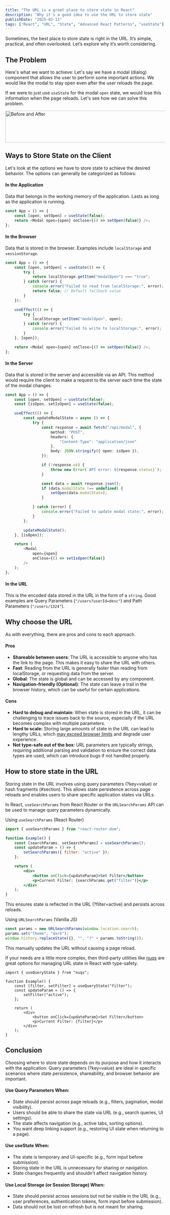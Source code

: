 ```yaml
---
title: "The URL is a great place to store state in React"
description: "Why it's a good idea to use the URL to store state"
publishDate: "2025-03-11"
tags: ["React", "URL", "State", "Advanced React Patterns", "useState"]
---
```



Sometimes, the best place to store state is right in the URL. It’s simple, practical, and often overlooked. Let’s explore why it’s worth considering.

## The Problem

Here's what we want to achieve:
Let's say we have a modal (dialog) component that allows the user to perform some important actions. We would like the modal to stay open even after the user reloads the page.

If we were to just use `useState` for the modal `open` state, we would lose this information when the page reloads. Let's see how we can solve this problem.

<Image
    src="https://res.cloudinary.com/dc7wg0knu/image/upload/v1737826203/url-as-state-before-after_ia5irl.png"
    alt="Before and After"
    width="800"
    height="100"
/>

## Ways to Store State on the Client

Let's look at the options we have to store state to achieve the desired behavior.
The options can generally be categorized as follows:

#### In the Application

Data that belongs in the working memory of the application. Lasts as long as the application is running.

```ts
const App = () => {
    const [open, setOpen] = useState(false);
    return <Modal open={open} onClose={() => setOpen(false)} />;
};
```

#### In the Browser

Data that is stored in the browser. Examples include `localStorage` and `sessionStorage`.

```ts
const App = () => {
    const [open, setOpen] = useState(() => {
        try {
            return localStorage.getItem("modalOpen") === "true";
        } catch (error) {
            console.error("Failed to read from localStorage:", error);
            return false; // Default fallback value
        }
    });

    useEffect(() => {
        try {
            localStorage.setItem("modalOpen", open);
        } catch (error) {
            console.error("Failed to write to localStorage:", error);
        }
    }, [open]);

    return <Modal open={open} onClose={() => setOpen(false)} />;
};
```

#### In the Server

Data that is stored in the server and accessible via an API. This method would require the client to make a request to the server each time the state of the modal changes.

```ts
const App = () => {
    const [open, setOpen] = useState(false);
    const [isOpen, setIsOpen] = useState(false);

    useEffect(() => {
        const updateModalState = async () => {
            try {
                const response = await fetch("/api/modal", {
                    method: "POST",
                    headers: {
                        "Content-Type": "application/json"
                    },
                    body: JSON.stringify({ open: isOpen }),
                });

                if (!response.ok) {
                    throw new Error(`API error: ${response.status}`);
                }

                const data = await response.json();
                if (data.modalState !== undefined) {
                    setOpen(data.modalState);
                }

            } catch (error) {
                console.error("Failed to update modal state:", error);
            }
        };

        updateModalState();
    }, [isOpen]);

    return (
        <Modal
            open={open}
            onClose={() => setIsOpen(false)}
        />
    );
};
```

#### In the URL

This is the encoded data stored in the URL in the form of a `string`. Good examples are Query Parameters (`"/users?userId=desc"`) and Path Parameters (`"/users/1324"`).

## Why choose the URL

As with everything, there are pros and cons to each approach.

#### Pros

-   **Shareable between users**: The URL is accessible to anyone who has the link to the page. This makes it easy to share the URL with others.
-   **Fast**: Reading from the URL is generally faster than reading from localStorage, or requesting data from the server.
-   **Global**: The state is global and can be accessed by any component.
-   **Navigation-friendly (Optional)**: The state can leave a trail in the browser history, which can be useful for certain applications.

#### Cons

-   **Hard to debug and maintain**: When state is stored in the URL, it can be challenging to trace issues back to the source, especially if the URL becomes complex with multiple parameters.
-   **Hard to scale:** Storing large amounts of state in the URL can lead to lengthy URLs, which [may exceed browser limits](https://stackoverflow.com/questions/812925/what-is-the-maximum-possible-length-of-a-query-string) and degrade user experience.
-   **Not type-safe out of the box**: URL parameters are typically strings, requiring additional parsing and validation to ensure the correct data types are used, which can introduce bugs if not handled properly.

## How to store state in the URL

Storing state in the URL involves using query parameters (?key=value) or hash fragments (#section). This allows state persistence across page reloads and enables users to share specific application states via URLs.

In React, `useSearchParams` from React Router or the `URLSearchParams` API can be used to manage query parameters dynamically.

Using `useSearchParams` (React Router)

```jsx
import { useSearchParams } from "react-router-dom";

function Example() {
    const [searchParams, setSearchParams] = useSearchParams();
    const updateParam = () => {
        setSearchParams({ filter: "active" });
    };

    return (
        <div>
            <button onClick={updateParam}>Set Filter</button>
            <p>Current Filter: {searchParams.get("filter")}</p>
        </div>
    );
}
```

This ensures state is reflected in the URL (?filter=active) and persists across reloads.

Using `URLSearchParams` (Vanilla JS)

```jsx
const params = new URLSearchParams(window.location.search);
params.set("theme", "dark");
window.history.replaceState({}, "", "?" + params.toString());
```

This manually updates the URL without causing a page reload.

If your needs are a little more complex, then third-party utilities like [nuqs](https://github.com/47ng/nuqs) are great options for managing URL state in React with type-safety.

```tsx
import { useQueryState } from "nuqs";

function Example() {
    const [filter, setFilter] = useQueryState("filter");
    const updateParam = () => {
        setFilter("active");
    };

    return (
        <div>
            <button onClick={updateParam}>Set Filter</button>
            <p>Current Filter: {filter}</p>
        </div>
    );
}
```

## Conclusion

Choosing where to store state depends on its purpose and how it interacts with the application. Query parameters (?key=value) are ideal in specific scenarios where state persistence, shareability, and browser behavior are important.

#### Use Query Parameters When:

-   State should persist across page reloads (e.g., filters, pagination, modal visibility).
-   Users should be able to share the state via URL (e.g., search queries, UI settings).
-   The state affects navigation (e.g., active tabs, sorting options).
-   You want deep linking support (e.g., restoring UI state when returning to a page).

#### Use useState When:

-   The state is temporary and UI-specific (e.g., form input before submission).
-   Storing state in the URL is unnecessary for sharing or navigation.
-   State changes frequently and shouldn't affect navigation history.

#### Use Local Storage (or Session Storage) When:

-   State should persist across sessions but not be visible in the URL (e.g., user preferences, authentication tokens, form input before submission).
-   Data should not be lost on refresh but is not meant for sharing.
